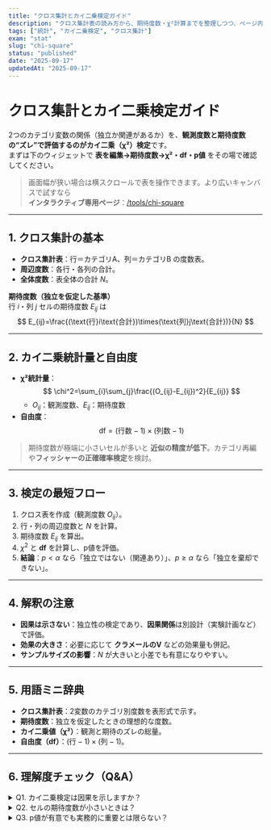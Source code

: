 ```yaml
---
title: "クロス集計とカイ二乗検定ガイド"
description: "クロス集計表の読み方から、期待度数・χ²計算までを整理しつつ、ページ内でインタラクティブに体験"
tags: ["統計", "カイ二乗検定", "クロス集計"]
exam: "stat"
slug: "chi-square"
status: "published"
date: "2025-09-17"
updatedAt: "2025-09-17"
---
```



# クロス集計とカイ二乗検定ガイド

2つのカテゴリ変数の関係（独立か関連があるか）を、**観測度数と期待度数の“ズレ”**で評価するのが**カイ二乗（χ²）検定**です。  
まずは下のウィジェットで **表を編集→期待度数→χ²・df・p値** をその場で確認してください。

<section style={{ margin: '12px 0 20px' }}>
  <ChiSquareGuide />
</section>

> 画面幅が狭い場合は横スクロールで表を操作できます。より広いキャンバスで試すなら  
> **インタラクティブ専用ページ**：[/tools/chi-square](/tools/chi-square)

---

## 1. クロス集計の基本

- **クロス集計表**：行＝カテゴリA、列＝カテゴリB の度数表。  
- **周辺度数**：各行・各列の合計。  
- **全体度数**：表全体の合計 $N$。

**期待度数（独立を仮定した基準）**  
行 $i$・列 $j$ セルの期待度数 $E_{ij}$ は  
$$
E_{ij}=\frac{(\text{行}i\text{合計})\times(\text{列}j\text{合計})}{N}
$$

---

## 2. カイ二乗統計量と自由度

- **χ²統計量**：  
$$
\chi^2=\sum_{i}\sum_{j}\frac{(O_{ij}-E_{ij})^2}{E_{ij}}
$$
  - $O_{ij}$：観測度数、$E_{ij}$：期待度数
- **自由度**：  
$$
\text{df}=(\text{行数}-1)\times(\text{列数}-1)
$$

> 期待度数が極端に小さいセルが多いと **近似の精度が低下**。カテゴリ再編や**フィッシャーの正確確率検定**を検討。

---

## 3. 検定の最短フロー

1. クロス表を作成（観測度数 $O_{ij}$）。  
2. 行・列の周辺度数と $N$ を計算。  
3. 期待度数 $E_{ij}$ を算出。  
4. $χ^2$ と **df** を計算し、p値を評価。  
5. **結論**：$p<\alpha$ なら「独立ではない（関連あり）」、$p\ge \alpha$ なら「独立を棄却できない」。

---

## 4. 解釈の注意

- **因果は示さない**：独立性の検定であり、**因果関係**は別設計（実験計画など）で評価。  
- **効果の大きさ**：必要に応じて **クラメールのV** などの効果量も併記。  
- **サンプルサイズの影響**：$N$ が大きいと小差でも有意になりやすい。

---

## 5. 用語ミニ辞典

- **クロス集計表**：2変数のカテゴリ別度数を表形式で示す。  
- **期待度数**：独立を仮定したときの理想的な度数。  
- **カイ二乗値（χ²）**：観測と期待のズレの総量。  
- **自由度（df）**：$(\text{行}-1)\times(\text{列}-1)$。

---

## 6. 理解度チェック（Q&A）

<details class="qa-card">
  <summary class="qa-q">Q1. カイ二乗検定は因果を示しますか？</summary>
  <div class="qa-a">
    いいえ。**独立性（関連の有無）**に関する検定です。因果は別途の研究設計（実験計画など）が必要です。
  </div>
</details>

<details class="qa-card">
  <summary class="qa-q">Q2. セルの期待度数が小さいときは？</summary>
  <div class="qa-a">
    カテゴリの再編（セル連結）や、**フィッシャーの正確確率検定**の利用を検討します。
  </div>
</details>

<details class="qa-card">
  <summary class="qa-q">Q3. p値が有意でも実務的に重要とは限らない？</summary>
  <div class="qa-a">
    はい。サンプルが大きいと僅差でも有意化します。**効果量（例：クラメールのV）**や現場インパクトも併せて判断します。
  </div>
</details>
